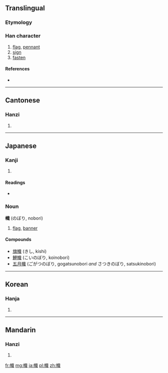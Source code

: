 {{also|帜}}
==Translingual==

===Etymology===
{{Han compound|巾|戠|t1=cloth|c1=s|c2=p|ls=psc}}

===Han character===
{{Han char|rn=50|rad=巾|as=12|sn=15|four=4325<sub>0</sub>|canj=中月卜戈日 (LBYIA)}}

# [[flag]], [[pennant]]
# [[sign]]
# [[fasten]]

====References====
* {{Han ref|kx=0336.210|dkj=09080|dj=0643.200|hdz=10755.040|uh=5E5F|ud=24159|bh=BC6D|bd=48237}}

----

==Cantonese==

===Hanzi===
{{yue-hanzi|jyut=|y=chi3|sim=帜}}

# {{defn|Cantonese|sort=巾12}}

----

==Japanese==

===Kanji===
{{ja-kanji|grade=|rs=巾12}}

# {{defn|Japanese|sort=巾12}}

====Readings====
* {{ja-readings|on=[[し]] (shi)|kun=[[のぼり]] (nobori)}}

===Noun===
'''幟''' (のぼり, nobori)

# [[flag]], [[banner]]

====Compounds====
* [[旗幟]] (きし, kishi)
* [[鯉幟]] (こいのぼり, koinobori)
* [[五月幟]] (ごがつのぼり, gogatsunobori ''and'' さつきのぼり, satsukinobori)

----

==Korean==

===Hanja===
{{ko-hanja|hangeul=치|rv=chi|mr=ch'i}}

# {{defn|Korean|sort=巾12}}

----

==Mandarin==

===Hanzi===
{{cmn-hanzi|sim=帜|pin=[[zhì]] ([[zhi4]])|wg=chih<sup>4</sup>}}

# {{defn|Mandarin|sort=巾12}}

[[fr:幟]]
[[mg:幟]]
[[ja:幟]]
[[pl:幟]]
[[zh:幟]]